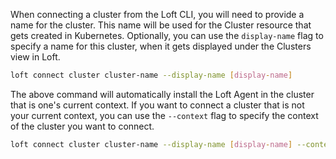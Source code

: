 
When connecting a cluster from the Loft CLI, you will need to provide a name for the cluster. This name will be used for the Cluster resource that gets created in Kubernetes. Optionally, you can use the `display-name` flag to specify a name for this cluster, when it gets displayed under the <NavStep>Clusters</NavStep> view in Loft.

```bash
loft connect cluster cluster-name --display-name [display-name]
```

The above command will automatically install the Loft Agent in the cluster that is one's current context. If you want to connect a cluster that is not your current context, you can use the `--context` flag to specify the context of the cluster you want to connect.

```bash
loft connect cluster cluster-name --display-name [display-name] --context [context]
```
